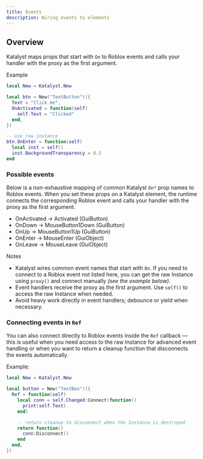 ```yaml
---
title: Events
description: Wiring events to elements
---
```


## Overview

Katalyst maps props that start with `On` to Roblox events and calls your handler with the proxy as the first argument.

Example

```lua
local New = Katalyst.New

local btn = New("TextButton")({
  Text = "Click me",
  OnActivated = function(self)
    self.Text = "Clicked"
  end,
})

-- use raw instance
btn.OnEnter = function(self)
  local inst = self()
  inst.BackgroundTransparency = 0.5
end
```

### Possible events

Below is a non-exhaustive mapping of common Katalyst `On*` prop names to Roblox events. When you set these props on a Katalyst element, the runtime connects the corresponding Roblox event and calls your handler with the proxy as the first argument.

- OnActivated → Activated (GuiButton)
- OnDown → MouseButton1Down (GuiButton)
- OnUp → MouseButton1Up (GuiButton)
- OnEnter → MouseEnter (GuiObject)
- OnLeave → MouseLeave (GuiObject)

Notes

- Katalyst wires common event names that start with `On`. If you need to connect to a Roblox event not listed here, you can get the raw Instance using `proxy()` and connect manually *(see the example below)*.
- Event handlers receive the proxy as the first argument. Use `self()` to access the raw Instance when needed.
- Avoid heavy work directly in event handlers; debounce or yield when necessary.

### Connecting events in `Ref`

You can also connect directly to Roblox events inside the `Ref` callback — this is useful when you need access to the raw Instance for advanced event handling or when you want to return a cleanup function that disconnects the events automatically.

Example:

```lua
local New = Katalyst.New

local button = New("TextBox")({
  Ref = function(self)
    local conn = self.Changed:Connect(function()
      print(self.Text)
    end)

    -- return cleanup to disconnect when the Instance is destroyed
    return function()
      conn:Disconnect()
    end
  end,
})
```
